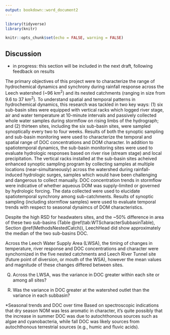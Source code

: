 ```yaml
---
output: bookdown::word_document2
---
```


```r

library(tidyverse)
library(knitr)

knitr::opts_chunk$set(echo = FALSE, warning = FALSE)
```

## Discussion

* in progress: this section will be included in the next draft, following feedback on results

The primary objectives of this project were to characterize the range of hydrochemical dynamics and synchrony during rainfall response across the Leech watershed (~96 km^2^) and its nested catchments (ranging in size from 9.6 to 37 km^2^). To understand spatial and temporal patterns in hydrochemical dynamics, this research was tackled in two key ways: (1) six sub-basin sites were equipped with vertical racks which logged river stage, air and water temperature at 10-minute intervals and passively collected whole water samples during stormflow on rising limbs of the hydrograph;  and  (2) thirteen sites, including the six sub-basin sites, were sampled synoptically every two to four weeks. Results of both the synoptic sampling and sub-basin monitoring were used to characterize the temporal and spatial range of DOC concentrations and DOM character. In addition to spatiotemporal dynamics, the sub-basin monitoring sites were used to evaluate hydrologic responses based on  river rise (stream stage) and local precipitation. The vertical racks installed at the sub-basin sites acheived enhanced synoptic sampling program by collecting samples at multiple locations (near-simultaneously) across the watershed during rainfall-induced hydrologic surges, samples which would have been challenging and dangerous to collect manually. DOC concentration trends in stormflow were indicative of whether aqueous DOM was supply-limited or governed by hydrologic forcing. The data collected were used to elucidate spatiotemporal synchrony among sub-catchments. Results of synoptic sampling (including stormflow samples) were used to evaluate temporal trends with respect to seasonal dynaimcs of DOM characteristics. 


Despite the high RSD for headwaters sites, and the ~50% difference in area of these two sub-basins (Table \@ref(tab:WTScharacterSubbasinTable), Section \@ref(MethodsNestedCatch)), LeechHead did show approximately the median of the two sub-basins DOC.


Across the Leech Water Supply Area (LWSA), the timing of changes in temperature, river response and DOC concentrations and character were synchornized in the five nested catchments and Leech River Tunnel site (future point of diversion, or mouth of the WSA), however the mean values and magnitude of these changes differed between sites. 


Q) Across the LWSA, was the variance in DOC greater within each site or among all sites?

Q) Was the variance in DOC greater at the watershed outlet than the variance in each subbasin?  

*Seasonal trends and DOC over time
Based on spectroscopic indications that dry season NOM was less aromatic in character, it's quite possibly that the increase in summer DOC was due to autochthonous sources such as algae and cyanobacteria, while fall DOC was likely sources from autochthonous terrestrial sources (e.g., humic and fluvic acids).